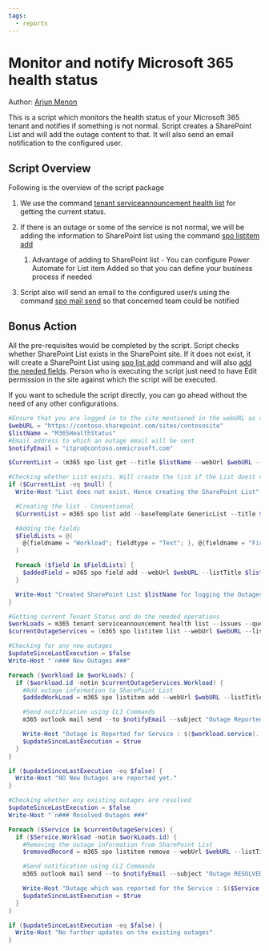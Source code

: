 ```yaml
---
tags:
  - reports
---
```



# Monitor and notify Microsoft 365 health status

Author: [Arjun Menon](https://arjunumenon.com/tenant-status-solution-m365cli/)

This is a script which monitors the health status of your Microsoft 365 tenant and notifies if something is not normal. Script creates a SharePoint List and will add the outage content to that. It will also send an email notification to the configured user.

## Script Overview

Following is the overview of the script package

1. We use the command [tenant serviceannouncement health list](https://pnp.github.io/cli-microsoft365/cmd/tenant/serviceannouncement/serviceannouncement-health-list/)  for getting the current status.

2. If there is an outage or some of the service is not normal, we will be adding the information to SharePoint list using the command [spo listitem add](https://pnp.github.io/cli-microsoft365/cmd/spo/listitem/listitem-add/)
   1. Advantage of adding to SharePoint list - You can configure Power Automate for List item Added so that you can define your business process if needed
3. Script also will send an email to the configured user/s using the command [spo mail send](https://pnp.github.io/cli-microsoft365/cmd/spo/mail/mail-send/) so that concerned team could be notified

## Bonus Action

All the pre-requisites would be completed by the script. Script checks whether SharePoint List exists in the SharePoint site. If it does not exist, it will create a SharePoint List using [spo list add](https://pnp.github.io/cli-microsoft365/cmd/spo/list/list-add/) command and will also [add the needed fields](https://pnp.github.io/cli-microsoft365/cmd/spo/field/field-add/). Person who is executing the script just need to have Edit permission in the site against which the script will be executed.

If you want to schedule the script directly, you can go ahead without the need of any other configurations.

<Tabs>
  <TabItem value="PowerShell">

  ```powershell
  #Ensure that you are logged in to the site mentioned in the webURL as a user who has Edit Permission
  $webURL = "https://contoso.sharepoint.com/sites/contososite"
  $listName = "M365HealthStatus"
  #Email address to which an outage email will be sent
  $notifyEmail = "itpro@contoso.onmicrosoft.com"

  $CurrentList = (m365 spo list get --title $listName --webUrl $webURL --output json) | ConvertFrom-Json

  #Checking whether List exists. Will create the list if the List doest not exist
  if ($CurrentList -eq $null) {
    Write-Host "List does not exist. Hence creating the SharePoint List"

    #Creating the list - Conventional
    $CurrentList = m365 spo list add --baseTemplate GenericList --title $listName --webUrl $webURL

    #Adding the fields
    $FieldLists = @(
      @{fieldname = "Workload"; fieldtype = "Text"; }, @{fieldname = "FirstIdentifiedDate"; fieldtype = "DateTime"; }, @{fieldname = "WorkflowJSONData"; fieldtype = "Note"; }
    )

    Foreach ($field in $FieldLists) {
      $addedField = m365 spo field add --webUrl $webURL --listTitle $listName --xml "<Field Type='$($field.fieldtype)' DisplayName='$($field.fieldname)' Required='FALSE' EnforceUniqueValues='FALSE' Indexed='FALSE' StaticName='$($field.fieldname)' Name='$($field.fieldname)'></Field>" --options AddFieldToDefaultView
    }

    Write-Host "Created SharePoint List $listName for logging the Outages."
  }

  #Getting current Tenant Status and do the needed operations
  $workLoads = m365 tenant serviceannouncement health list --issues --query "[?status != 'serviceOperational']" --output json | ConvertFrom-Json
  $currentOutageServices = (m365 spo listitem list --webUrl $webURL --listTitle $listName --fields "Title, Workload, Id" --output json).Replace("ID", "_ID") | ConvertFrom-Json

  #Checking for any new outages
  $updateSinceLastExecution = $false
  Write-Host "`n### New Outages ###"

  Foreach ($workload in $workLoads) {
    if ($workload.id -notin $currentOutageServices.Workload) {
      #Add outage information to SharePoint List
      $addedWorkLoad = m365 spo listitem add --webUrl $webURL --listTitle $listName --contentType Item --Title $workload.service --Workload $workload.id --FirstIdentifiedDate (Get-Date -Date $workload.issues[$workload.issues.Count -1].startDateTime) --WorkflowJSONData (Out-String -InputObject $workload -Width 400)

      #Send notification using CLI Commands
      m365 outlook mail send --to $notifyEmail --subject "Outage Reported in $($workload.service)" --bodyContents "An outage has been reported for the Service : $($workload.service) <a href='$webURL/Lists/$listName'>Access the Health Status List</a>" --bodyContentType HTML --saveToSentItems false

      Write-Host "Outage is Reported for Service : $($workload.service). Please access $webURL/Lists/$listName for more information"
      $updateSinceLastExecution = $true
    }
  }

  if ($updateSinceLastExecution -eq $false) {
    Write-Host "NO New Outages are reported yet."
  }

  #Checking whether any existing outages are resolved
  $updateSinceLastExecution = $false
  Write-Host "`n### Resolved Outages ###"

  Foreach ($Service in $currentOutageServices) {
    if ($Service.Workload -notin $workLoads.id) {
      #Removing the outage information from SharePoint List
      $removedRecord = m365 spo listitem remove --webUrl $webURL --listTitle $listName --id $Service.Id --confirm

      #Send notification using CLI Commands
      m365 outlook mail send --to $notifyEmail --subject "Outage RESOLVED for $($Service.Title)" --bodyContents "Outage which was reported for the Service : $($Service.Title) is RESOLVED." --bodyContentType HTML --saveToSentItems false

      Write-Host "Outage which was reported for the Service : $($Service.Title) is now RESOLVED."
      $updateSinceLastExecution = $true
    }
  }

  if ($updateSinceLastExecution -eq $false) {
    Write-Host "No further updates on the existing outages"
  }
  ```

  </TabItem>
</Tabs>

